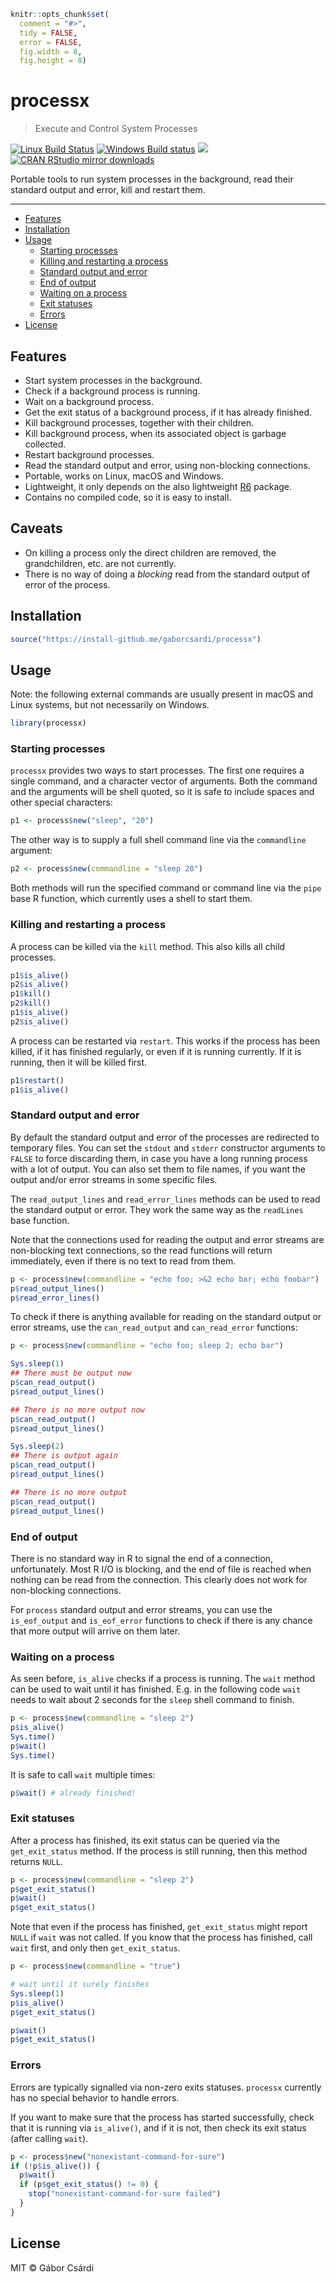 
```r
knitr::opts_chunk$set(
  comment = "#>",
  tidy = FALSE,
  error = FALSE,
  fig.width = 8,
  fig.height = 8)
```

# processx

> Execute and Control System Processes

[![Linux Build Status](https://travis-ci.org/gaborcsardi/processx.svg?branch=master)](https://travis-ci.org/gaborcsardi/processx)
[![Windows Build status](https://ci.appveyor.com/api/projects/status/github/gaborcsardi/processx?svg=true)](https://ci.appveyor.com/project/gaborcsardi/processx)
[![](http://www.r-pkg.org/badges/version/processx)](http://www.r-pkg.org/pkg/processx)
[![CRAN RStudio mirror downloads](http://cranlogs.r-pkg.org/badges/processx)](http://www.r-pkg.org/pkg/processx)

Portable tools to run system processes in the background,
read their standard output and error, kill and restart them.

---

  - [Features](#features)
  - [Installation](#installation)
  - [Usage](#usage)
    - [Starting processes](#starting-processes)
    - [Killing and restarting a process](#killing-and-restarting-a-process)
    - [Standard output and error](#standard-output-and-error)
    - [End of output](#end-of-output)
    - [Waiting on a process](#waiting-on-a-process)
	- [Exit statuses](#exit-statuses)
	- [Errors](#errors)
  - [License](#license)

## Features

* Start system processes in the background.
* Check if a background process is running.
* Wait on a background process.
* Get the exit status of a background process, if it has already
  finished.
* Kill background processes, together with their children.
* Kill background process, when its associated object is garbage
  collected.
* Restart background processes.
* Read the standard output and error, using non-blocking connections.
* Portable, works on Linux, macOS and Windows.
* Lightweight, it only depends on the also lightweight
  [R6](http://r-pkg.org/pkg/R6) package.
* Contains no compiled code, so it is easy to install.

## Caveats

* On killing a process only the direct children are removed,
  the grandchildren, etc. are not currently.
* There is no way of doing a *blocking* read from the standard
  output of error of the process.

## Installation

```r
source("https://install-github.me/gaborcsardi/processx")
```

## Usage

Note: the following external commands are usually present in macOS and
Linux systems, but not necessarily on Windows.

```r
library(processx)
```

### Starting processes

`processx` provides two ways to start processes. The first one
requires a single command, and a character vector of arguments.
Both the command and the arguments will be shell quoted, so it is safe
to include spaces and other special characters:

```r
p1 <- process$new("sleep", "20")
```

The other way is to supply a full shell command line via the
`commandline` argument:

```r
p2 <- process$new(commandline = "sleep 20")
```

Both methods will run the specified command or command line via the
`pipe` base R function, which currently uses a shell to start them.

### Killing and restarting a process

A process can be killed via the `kill` method. This also kills
all child processes.

```r
p1$is_alive()
p2$is_alive()
p1$kill()
p2$kill()
p1$is_alive()
p2$is_alive()
```

A process can be restarted via `restart`. This works if the process
has been killed, if it has finished regularly, or even if it is running
currently. If it is running, then it will be killed first.

```r
p1$restart()
p1$is_alive()
```

### Standard output and error

By default the standard output and error of the processes are redirected
to temporary files. You can set the `stdout` and `stderr` constructor
arguments to `FALSE` to force discarding them, in case you have a long
running process with a lot of output. You can also set them to file names,
if you want the output and/or error streams in some specific files.

The `read_output_lines` and `read_error_lines` methods can be used
to read the standard output or error. They work the same way as the
`readLines` base function.

Note that the connections used for reading the output and error streams
are non-blocking text connections, so the read functions will return
immediately, even if there is no text to read from them.

```r
p <- process$new(commandline = "echo foo; >&2 echo bar; echo foobar")
p$read_output_lines()
p$read_error_lines()
```

To check if there is anything available for reading on the standard output
or error streams, use the `can_read_output` and `can_read_error` functions:

```r
p <- process$new(commandline = "echo foo; sleep 2; echo bar")

Sys.sleep(1)
## There must be output now
p$can_read_output()
p$read_output_lines()

## There is no more output now
p$can_read_output()
p$read_output_lines()

Sys.sleep(2)
## There is output again
p$can_read_output()
p$read_output_lines()

## There is no more output
p$can_read_output()
p$read_output_lines()
```

### End of output

There is no standard way in R to signal the end of a connection,
unfortunately. Most R I/O is blocking, and the end of file is reached when
nothing can be read from the connection. This clearly does not work for
non-blocking connections.

For `process` standard output and error streams, you can use the
`is_eof_output` and `is_eof_error` functions to check if there is any
chance that more output will arrive on them later.


### Waiting on a process

As seen before, `is_alive` checks if a process is running. The `wait`
method can be used to wait until it has finished. E.g. in the following
code `wait` needs to wait about 2 seconds for the `sleep` shell command
to finish.

```r
p <- process$new(commandline = "sleep 2")
p$is_alive()
Sys.time()
p$wait()
Sys.time()
```

It is safe to call `wait` multiple times:

```r
p$wait() # already finished!
```

### Exit statuses

After a process has finished, its exit status can be queried via the
`get_exit_status` method. If the process is still running, then this
method returns `NULL`.

```r
p <- process$new(commandline = "sleep 2")
p$get_exit_status()
p$wait()
p$get_exit_status()
```

Note that even if the process has finished, `get_exit_status` might report
`NULL` if `wait` was not called. If you know that the process has finished,
call `wait` first, and only then `get_exit_status`.

```r
p <- process$new(commandline = "true")

# wait until it surely finishes
Sys.sleep(1)
p$is_alive()
p$get_exit_status()

p$wait()
p$get_exit_status()
```

### Errors

Errors are typically signalled via non-zero exits statuses. `processx`
currently has no special behavior to handle errors.

If you want to make sure that the process has started successfully,
check that it is running via `is_alive()`, and if it is not, then check
its exit status (after calling `wait`).

```r
p <- process$new("nonexistant-command-for-sure")
if (!p$is_alive()) {
  p$wait()
  if (p$get_exit_status() != 0) {
    stop("nonexistant-command-for-sure failed")
  }
}
```

## License

MIT © Gábor Csárdi
